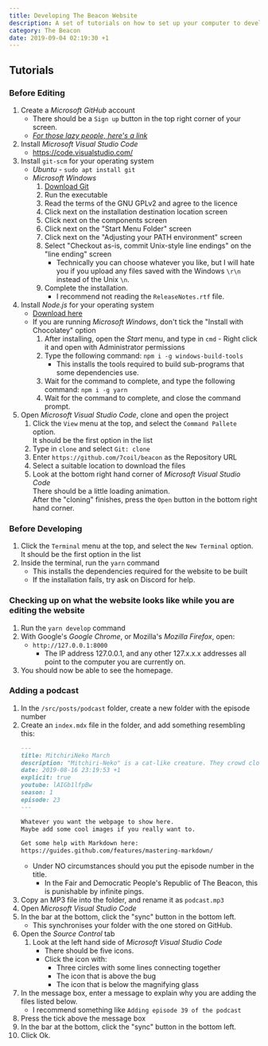 ```yaml
---
title: Developing The Beacon Website
description: A set of tutorials on how to set up your computer to develop for The Beacon website.
category: The Beacon
date: 2019-09-04 02:19:30 +1
---
```


## Tutorials
### Before Editing
1. Create a _Microsoft GitHub_ account
    - There should be a `Sign up` button in the top right corner of your screen.
    - [_For those lazy people, here's a link_](https://github.com/join)
2. Install _Microsoft Visual Studio Code_
    - https://code.visualstudio.com/
3. Install `git-scm` for your operating system
    - _Ubuntu_ - `sudo apt install git`
    - _Microsoft Windows_
        1. [Download Git](https://git-scm.com/downloads)
        2. Run the executable
        3. Read the terms of the GNU GPLv2 and agree to the licence
        4. Click next on the installation destination location screen
        5. Click next on the components screen
        6. Click next on the "Start Menu Folder" screen
        7. Click next on the "Adjusting your PATH environment" screen
        8. Select "Checkout as-is, commit Unix-style line endings" on the "line ending" screen
            - Technically you can choose whatever you like, but I will hate you if you upload any files saved with the Windows `\r\n` instead of the Unix `\n`.
        9. Complete the installation.
            - I recommend not reading the `ReleaseNotes.rtf` file.
4. Install _Node.js_ for your operating system
    - [Download here](https://nodejs.org/)
    - If you are running _Microsoft Windows_, don't tick the "Install with Chocolatey" option
        1. After installing, open the _Start_ menu, and type in `cmd` - Right click it and open with Administrator permissions
        2. Type the following command: `npm i -g windows-build-tools`
            - This installs the tools required to build sub-programs that some dependencies use.
        3. Wait for the command to complete, and type the following command: `npm i -g yarn`
        4. Wait for the command to complete, and close the command prompt.
5. Open _Microsoft Visual Studio Code_, clone and open the project
    1. Click the `View` menu at the top, and select the `Command Pallete` option.  
    It should be the first option in the list
    2. Type in `clone` and select `Git: clone`
    3. Enter `https://github.com/7coil/beacon` as the Repository URL
    4. Select a suitable location to download the files
    5. Look at the bottom right hand corner of _Microsoft Visual Studio Code_  
    There should be a little loading animation.  
    After the "cloning" finishes, press the `Open` button in the bottom right hand corner.

### Before Developing
1. Click the `Terminal` menu at the top, and select the `New Terminal` option.  
It should be the first option in the list
2. Inside the terminal, run the `yarn` command
    - This installs the dependencies required for the website to be built
    - If the installation fails, try ask on Discord for help.

### Checking up on what the website looks like while you are editing the website
1. Run the `yarn develop` command
2. With Google's _Google Chrome_, or Mozilla's _Mozilla Firefox_, open:
    - `http://127.0.0.1:8000`
        - The IP address 127.0.0.1, and any other 127.x.x.x addresses all point to the computer you are currently on.
3. You should now be able to see the homepage.

### Adding a podcast
1. In the `/src/posts/podcast` folder, create a new folder with the episode number
2. Create an `index.mdx` file in the folder, and add something resembling this:
    ```markdown
    ---
    title: MitchiriNeko March
    description: "Mitchiri-Neko" is a cat-like creature. They crowd closely together always everywhere (=´ω｀=)
    date: 2019-08-16 23:19:53 +1
    explicit: true
    youtube: lAIGb1lfpBw
    season: 1
    episode: 23
    ---

    Whatever you want the webpage to show here.
    Maybe add some cool images if you really want to.

    Get some help with Markdown here:
    https://guides.github.com/features/mastering-markdown/
    ```
    - Under NO circumstances should you put the episode number in the title.
        - In the Fair and Democratic People's Republic of The Beacon, this is punishable by infinite pings.
3. Copy an MP3 file into the folder, and rename it as `podcast.mp3`
4. Open _Microsoft Visual Studio Code_
5. In the bar at the bottom, click the "sync" button in the bottom left.
    - This synchronises your folder with the one stored on GitHub.
6. Open the _Source Control_ tab
    1. Look at the left hand side of _Microsoft Visual Studio Code_
        - There should be five icons.
        - Click the icon with:
            - Three circles with some lines connecting together
            - The icon that is above the bug
            - The icon that is below the magnifying glass
7. In the message box, enter a message to explain why you are adding the files listed below.
    - I recommend something like `Adding episode 39 of the podcast`
8. Press the tick above the message box
9. In the bar at the bottom, click the "sync" button in the bottom left.
10. Click Ok.
